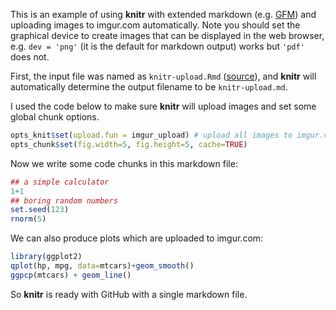 This is an example of using **knitr** with extended markdown (e.g. [GFM](http://github.github.com/github-flavored-markdown/)) and uploading images to imgur.com automatically. Note you should set the graphical device to create images that can be displayed in the web browser, e.g. `dev = 'png'` (it is the default for markdown output) works but `'pdf'` does not.

First, the input file was named as `knitr-upload.Rmd` ([source](https://github.com/yihui/knitr-examples/blob/master/010-upload.Rmd)), and **knitr** will automatically determine the output filename to be `knitr-upload.md`.

I used the code below to make sure **knitr** will upload images and set some global chunk options.

```r
opts_knit$set(upload.fun = imgur_upload) # upload all images to imgur.com
opts_chunk$set(fig.width=5, fig.height=5, cache=TRUE)
````

Now we write some code chunks in this markdown file:

```r
## a simple calculator
1+1
## boring random numbers
set.seed(123)
rnorm(5)
```

We can also produce plots which are uploaded to imgur.com:

```r
library(ggplot2)
qplot(hp, mpg, data=mtcars)+geom_smooth()
ggpcp(mtcars) + geom_line()
```

So **knitr** is ready with GitHub with a single markdown file.

